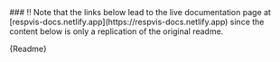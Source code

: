 
<Meta title='RespVis'/>

<DevWrapper>
  ### ‼️ Note that the links below lead to the live documentation page at [respvis-docs.netlify.app](https://respvis-docs.netlify.app) since the content below is only a replication of the original readme.
</DevWrapper>

<ReactMarkdown>{Readme}</ReactMarkdown>
